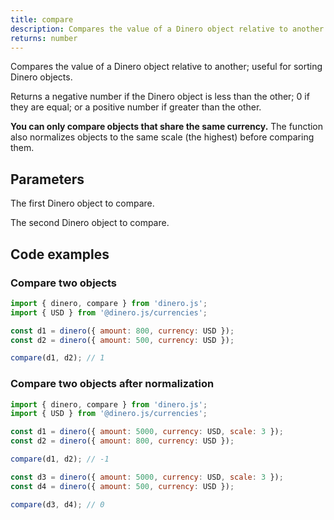 ```yaml
---
title: compare
description: Compares the value of a Dinero object relative to another.
returns: number
---
```


Compares the value of a Dinero object relative to another; useful for sorting Dinero objects.

Returns a negative number if the Dinero object is less than the other; 0 if they are equal; or a positive number if greater than the other.

**You can only compare objects that share the same currency.** The function also normalizes objects to the same scale (the highest) before comparing them.

## Parameters

<Parameters>

<Parameter name="dineroObject" type="Dinero<TAmount>" required={true}>

The first Dinero object to compare.

</Parameter>

<Parameter name="comparator" type="Dinero<TAmount>" required={true}>

The second Dinero object to compare.

</Parameter>

</Parameters>

## Code examples

### Compare two objects

```js
import { dinero, compare } from 'dinero.js';
import { USD } from '@dinero.js/currencies';

const d1 = dinero({ amount: 800, currency: USD });
const d2 = dinero({ amount: 500, currency: USD });

compare(d1, d2); // 1
```

### Compare two objects after normalization

```js
import { dinero, compare } from 'dinero.js';
import { USD } from '@dinero.js/currencies';

const d1 = dinero({ amount: 5000, currency: USD, scale: 3 });
const d2 = dinero({ amount: 800, currency: USD });

compare(d1, d2); // -1

const d3 = dinero({ amount: 5000, currency: USD, scale: 3 });
const d4 = dinero({ amount: 500, currency: USD });

compare(d3, d4); // 0
```
